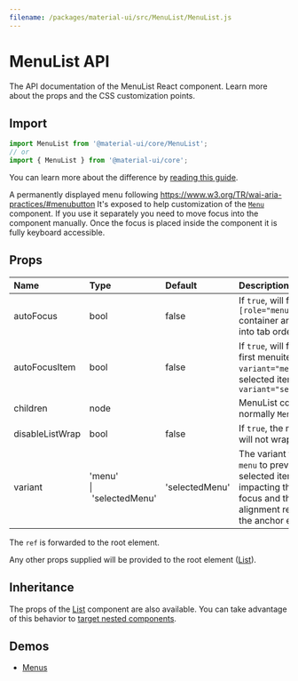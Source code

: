 ```yaml
---
filename: /packages/material-ui/src/MenuList/MenuList.js
---
```



<!--- This documentation is automatically generated, do not try to edit it. -->

# MenuList API

<p className="description">The API documentation of the MenuList React component. Learn more about the props and the CSS customization points.</p>

## Import

```js
import MenuList from '@material-ui/core/MenuList';
// or
import { MenuList } from '@material-ui/core';
```

You can learn more about the difference by [reading this guide](/guides/minimizing-bundle-size/).

A permanently displayed menu following https://www.w3.org/TR/wai-aria-practices/#menubutton
It's exposed to help customization of the [`Menu`](/api/menu/) component. If you
use it separately you need to move focus into the component manually. Once
the focus is placed inside the component it is fully keyboard accessible.

## Props

| Name | Type | Default | Description |
|:-----|:-----|:--------|:------------|
| <span className="prop-name">autoFocus</span> | <span className="prop-type">bool</span> | <span className="prop-default">false</span> | If `true`, will focus the `[role="menu"]` container and move into tab order |
| <span className="prop-name">autoFocusItem</span> | <span className="prop-type">bool</span> | <span className="prop-default">false</span> | If `true`, will focus the first menuitem if `variant="menu"` or selected item if `variant="selectedMenu"` |
| <span className="prop-name">children</span> | <span className="prop-type">node</span> |  | MenuList contents, normally `MenuItem`s. |
| <span className="prop-name">disableListWrap</span> | <span className="prop-type">bool</span> | <span className="prop-default">false</span> | If `true`, the menu items will not wrap focus. |
| <span className="prop-name">variant</span> | <span className="prop-type">'menu'<br />&#124;&nbsp;'selectedMenu'</span> | <span className="prop-default">'selectedMenu'</span> | The variant to use. Use `menu` to prevent selected items from impacting the initial focus and the vertical alignment relative to the anchor element. |

The `ref` is forwarded to the root element.

Any other props supplied will be provided to the root element ([List](/api/list/)).

## Inheritance

The props of the [List](/api/list/) component are also available.
You can take advantage of this behavior to [target nested components](/guides/api/#spread).

## Demos

- [Menus](/components/menus/)

